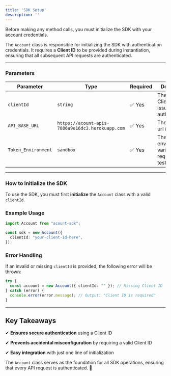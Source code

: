 ```yaml
---
title: 'SDK Setup'
description: ''
---
```


Before making any method calls, you must initialize the SDK with your account credentials.

The `Account` class is responsible for initializing the SDK with authentication credentials. It requires a **Client ID** to be provided during instantiation, ensuring that all subsequent API requests are authenticated.

***

### **Parameters**

| Parameter  | Type     | Required | Description                                         |
| ---------- | -------- | -------- | --------------------------------------------------- |
| `clientId` | `string` | ✅ Yes    | The unique Client ID issued for API authentication. |
| `API_BASE_URL` | `https://acount-apis-7886a9e16dc3.herokuapp.com` | ✅ Yes    | The api base url is required. |
| `Token_Environment` | `sandbox` | ✅ Yes    | The sandbox environemnt variable is required for testing. |

***

### **How to Initialize the SDK**

To use the SDK, you must first **initialize** the `Account` class with a valid `clientId`.

### **Example Usage**

```typescript
import Account from "acount-sdk";

const sdk = new Account({
  clientId: "your-client-id-here",
});
```

### **Error Handling**

If an invalid or missing `clientId` is provided, the following error will be thrown:

```typescript
try {
  const account = new Account({ clientId: "" }); // Missing Client ID
} catch (error) {
  console.error(error.message); // Output: "Client ID is required"
}
```

***

## **Key Takeaways**

✔ **Ensures secure authentication** using a Client ID

✔ **Prevents accidental misconfiguration** by requiring a valid Client ID

✔ **Easy integration** with just one line of initialization

The `Account` class serves as the foundation for all SDK operations, ensuring that every API request is authenticated. 🚀

